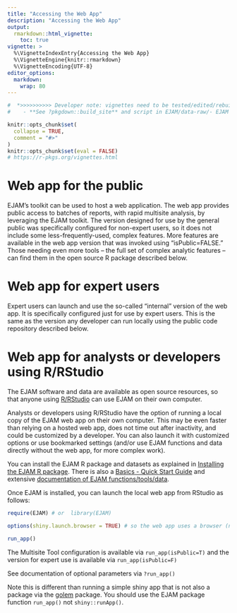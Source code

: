 ```yaml
---
title: "Accessing the Web App"
description: "Accessing the Web App"
output: 
  rmarkdown::html_vignette:
    toc: true
vignette: >
  %\VignetteIndexEntry{Accessing the Web App}
  %\VignetteEngine{knitr::rmarkdown}
  %\VignetteEncoding{UTF-8}
editor_options:
  markdown:
    wrap: 80
---
```


```r
#  *>>>>>>>>>> Developer note: vignettes need to be tested/edited/rebuilt regularly <<<<<<<<<<<*
#    - **See ?pkgdown::build_site** and script in EJAM/data-raw/- EJAM uses the pkgdown R package to build help and articles/ vignettes as web pages
```

```r
knitr::opts_chunk$set(
  collapse = TRUE,
  comment = "#>"
)
knitr::opts_chunk$set(eval = FALSE)
# https://r-pkgs.org/vignettes.html
```

# Web app for the public

EJAM's toolkit can be used to host a web application. The web app provides public access to batches of reports, with rapid multisite analysis, by leveraging the EJAM toolkit. The version designed for use by the general public was specifically configured for non-expert users, so it does not include some less-frequently-used, complex features. More features are available in the web app version that was invoked using "isPublic=FALSE." Those needing even more tools -- the full set of complex analytic features -- can find them in the open source R package described below.

# Web app for expert users

Expert users can launch and use the so-called "internal" version of the web app. It is specifically configured just for use by expert users. This is the same as the version any developer can run locally using the public code repository described below.

# Web app for analysts or developers using R/RStudio

The EJAM software and data are available as open source resources, so that anyone using [R/RStudio](https://posit.co/download/rstudio-desktop/){.uri target="_blank" rel="noreferrer noopener"} can use EJAM on their own computer.

Analysts or developers using R/RStudio have the option of running a local copy of the EJAM web app on their own computer. This may be even faster than relying on a hosted web app, does not time out after inactivity, and could be customized by a developer. You can also launch it with customized options or use bookmarked settings (and/or use EJAM functions and data directly without the web app, for more complex work).

You can install the EJAM R package and datasets as explained in [Installing the EJAM R package](installing.html). There is also a [Basics - Quick Start Guide](basics.html) and extensive [documentation of EJAM functions/tools/data](../reference/index.html).

Once EJAM is installed, you can launch the local web app from RStudio as follows:

```r

require(EJAM) # or  library(EJAM)

options(shiny.launch.browser = TRUE) # so the web app uses a browser (not the RStudio viewer)

run_app()
```

The Multisite Tool configuration is available via `run_app(isPublic=T)` and the version for expert use is available via `run_app(isPublic=F)`

See documentation of optional parameters via `?run_app()`

Note this is different than running a simple shiny app that is not also a package via the [golem](https://golemverse.org/) package. You should use the EJAM package function `run_app()` not `shiny::runApp()`.
